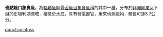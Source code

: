 {{Speciesbox
| name = 斑點銼口象鼻魚
| image = 
| image_width = 250px
| image_caption = 
| status = LC
| status_system = IUCN3.1
| genus = Stomatorhinus
| species = puncticulatuss
| authority = [[Boulenger|Boulenger]], 1899
| synonyms = 
}}

'''斑點銼口象鼻魚'''，為[[輻鰭魚綱|輻鰭魚綱]][[骨舌魚目|骨舌魚目]][[象鼻魚科|象鼻魚科]]的其中一[[種|種]]，分布於[[非洲|非洲]][[剛果河|剛果河]]下游的史坦利湖流域，棲息於水底，具有發電器官，用來偵測獵物，體長可達8.7公分。
{{Taxonbar|from=Q6405854}}

[[Category:銼口象鼻魚屬|puncticulatuss]]


{{Fish-stub}}